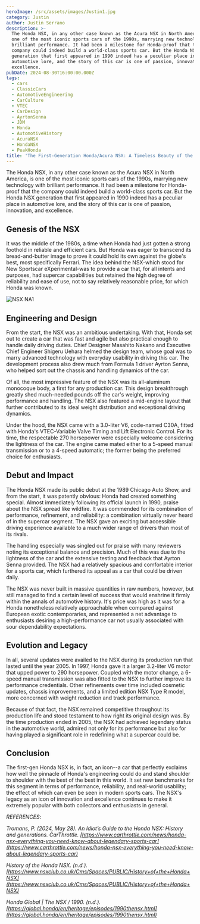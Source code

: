 ```yaml
---
heroImage: /src/assets/images/Justin1.jpg
category: Justin
author: Justin Serrano
description: >-
  The Honda NSX, in any other case known as the Acura NSX in North America, is
  one of the most iconic sports cars of the 1990s, marrying new technology with
  brilliant performance. It had been a milestone for Honda-proof that the
  company could indeed build a world-class sports car. But the Honda NSX
  generation that first appeared in 1990 indeed has a peculiar place in
  automotive lore, and the story of this car is one of passion, innovation, and
  excellence.
pubDate: 2024-08-30T16:00:00.000Z
tags:
  - cars
  - ClassicCars
  - AutomotiveEngineering
  - CarCulture
  - VTEC
  - CarDesign
  - AyrtonSenna
  - JDM
  - Honda
  - AutomotiveHistory
  - AcuraNSX
  - HondaNSX
  - PeakHonda
title: 'The First-Generation Honda/Acura NSX: A Timeless Beauty of the 90’s'
---
```


The Honda NSX, in any other case known as the Acura NSX in North America, is one of the most iconic sports cars of the 1990s, marrying new technology with brilliant performance. It had been a milestone for Honda-proof that the company could indeed build a world-class sports car. But the Honda NSX generation that first appeared in 1990 indeed has a peculiar place in automotive lore, and the story of this car is one of passion, innovation, and excellence.

## Genesis of the NSX

It was the middle of the 1980s, a time when Honda had just gotten a strong foothold in reliable and efficient cars. But Honda was eager to transcend its bread-and-butter image to prove it could hold its own against the globe's best, most specifically Ferrari. The idea behind the NSX-which stood for New Sportscar eXperimental-was to provide a car that, for all intents and purposes, had supercar capabilities but retained the high degree of reliability and ease of use, not to say relatively reasonable price, for which Honda was known.

![ NSX NA1](/src/assets/images/Justin2.jpg)

## Engineering and Design

From the start, the NSX was an ambitious undertaking. With that, Honda set out to create a car that was fast and agile but also practical enough to handle daily driving duties. Chief Designer Masahito Nakano and Executive Chief Engineer Shigeru Uehara helmed the design team, whose goal was to marry advanced technology with everyday usability in driving this car. The development process also drew much from Formula 1 driver Ayrton Senna, who helped sort out the chassis and handling dynamics of the car.

Of all, the most impressive feature of the NSX was its all-aluminum monocoque body, a first for any production car. This design breakthrough greatly shed much-needed pounds off the car's weight, improving performance and handling. The NSX also featured a mid-engine layout that further contributed to its ideal weight distribution and exceptional driving dynamics.

Under the hood, the NSX came with a 3.0-liter V6, code-named C30A, fitted with Honda's VTEC-Variable Valve Timing and Lift Electronic Control. For its time, the respectable 270 horsepower were especially welcome considering the lightness of the car. The engine came mated either to a 5-speed manual transmission or to a 4-speed automatic; the former being the preferred choice for enthusiasts.

## Debut and Impact

The Honda NSX made its public debut at the 1989 Chicago Auto
Show, and from the start, it was patently obvious: Honda had created something
special. Almost immediately following its official launch in 1990, praise about
the NSX spread like wildfire. It was commended for its combination of
performance, refinement, and reliability: a combination virtually never heard
of in the supercar segment. The NSX gave an exciting but accessible driving
experience available to a much wider range of drivers than most of its rivals.

The handling especially was singled out for praise with many
reviewers noting its exceptional balance and precision. Much of this was due to
the lightness of the car and the extensive testing and feedback that Ayrton
Senna provided. The NSX had a relatively spacious and comfortable interior for
a sports car, which furthered its appeal as a car that could be driven daily.

The NSX was never built in massive quantities in raw
numbers, however, but still managed to find a certain level of success that
would enshrine it firmly within the annals of automotive history. It's price
was high as it was for a Honda nonetheless relatively approachable when
compared against European exotic contemporaries, and represented a net
advantage to enthusiasts desiring a high-performance car not usually associated
with sour dependability expectations.

## Evolution and Legacy

In all, several updates were availed to the NSX during its production run that lasted until the year 2005. In 1997, Honda gave it a larger 3.2-liter V6 motor that upped power to 290 horsepower. Coupled with the motor change, a 6-speed manual transmission was also fitted to the NSX to further improve its performance credentials. Other refinements over time included cosmetic updates, chassis improvements, and a limited edition NSX Type R model, more concerned with weight reduction and track performance.

Because of that fact, the NSX remained competitive throughout its production life and stood testament to how right its original design was. By the time production ended in 2005, the NSX had achieved legendary status in the automotive world, admired not only for its performance but also for having played a significant role in redefining what a supercar could be.

## Conclusion

The first-gen Honda NSX is, in fact, an icon--a car that perfectly exclaims how well the pinnacle of Honda's engineering could do and stand shoulder to shoulder with the best of the best in this world. It set new benchmarks for this segment in terms of performance, reliability, and real-world usability; the effect of which can even be seen in modern sports cars. The NSX's legacy as an icon of innovation and excellence continues to make it extremely popular with both collectors and enthusiasts in general.

_REFERENCES_:

_Tromans, P. (2024, May 28). An Idiot’s Guide to the Honda
NSX: History and generations. CarThrottle.
[https://www.carthrottle.com/news/honda-nsx-everything-you-need-know-about-legendary-sports-car](https://www.carthrottle.com/news/honda-nsx-everything-you-need-know-about-legendary-sports-car)_

_History of the Honda NSX. (n.d.).
[https://www.nsxclub.co.uk/Cms/Spaces/PUBLIC/History+of+the+Honda+NSX](https://www.nsxclub.co.uk/Cms/Spaces/PUBLIC/History+of+the+Honda+NSX)_

_Honda Global | The NSX / 1990. (n.d.). [https://global.honda/en/heritage/episodes/1990thensx.html](https://global.honda/en/heritage/episodes/1990thensx.html)_
